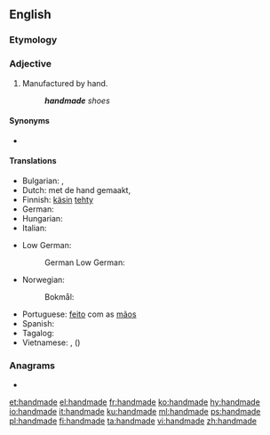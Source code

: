 {{also|hand-made|hand made}}
==English==

===Etymology===
{{compound|en|hand|made}}

===Adjective===
{{en-adj|-}}

# Manufactured by hand.
#: '''''handmade''' shoes''

====Synonyms====
* {{l|en|handcrafted}}

====Translations====
{{trans-top|made by hand}}
* Bulgarian: {{t|bg|ръчен}}, {{t|bg|изработен на ръка}}
* Dutch: met de hand gemaakt, {{t+|nl|handgemaakt}}
* Finnish: [[käsin]] [[tehdä|tehty]]
* German: {{t|de|handgemacht}}
* Hungarian: {{t|hu|kézzel készített}}
* Italian: {{t|it|fatto a mano}}
{{trans-mid}}
* Low German:
*: German Low German: {{t|nds-de|handmaakt}}
* Norwegian:
*: Bokmål: {{t+|nb|håndlaget}}
* Portuguese: [[feito]] com as [[mão]]s
* Spanish: {{t|es|hecho a mano}}
* Tagalog: {{t|tl|gawang-kamay}}
* Vietnamese: {{t|vi|làm bằng tay}}, {{t+|vi|thủ công}} ({{t|vi|手工|sc=Hani}})
{{trans-bottom}}

===Anagrams===
* {{l|en|made hand}}
[[et:handmade]]
[[el:handmade]]
[[fr:handmade]]
[[ko:handmade]]
[[hy:handmade]]
[[io:handmade]]
[[it:handmade]]
[[ku:handmade]]
[[ml:handmade]]
[[ps:handmade]]
[[pl:handmade]]
[[fi:handmade]]
[[ta:handmade]]
[[vi:handmade]]
[[zh:handmade]]